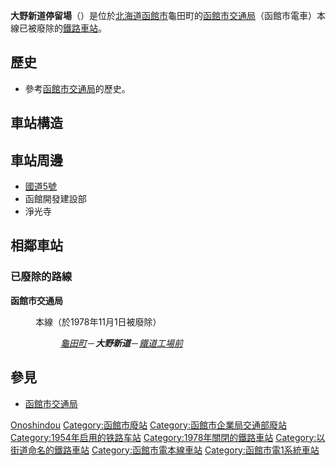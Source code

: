 {{日本車站資訊
|公司色 = #ccc
|站名 = 大野新道停留場
|圖片 = 
|pxl = 240px
|圖片說明 = 
|日文原名 = 大野新道
|平假名 = おおのしんどう
|羅馬拼音 = OONOSHINDŌ
|副站名 = 
|前一站 = [[龜田町停留場|龜田町]]
|前一站距離 = -.-
|後一站距離 = -.-
|後一站 = [[鐵道工場前停留場|鐵道工場前]]
|電報略號 = 
|車站編號 = 
|停站路線數 = 
|所屬公司 = [[函館市交通局|函館市交通局]]
|所屬路線 = 本線
|距離 = -.-
|起點站 = [[函館船塢前停留場|函館船塢前]]
|所在地 = [[北海道|北海道]][[函館市|函館市]]龜田町
|車站構造 = 
|月台配置 = 
|啟用年月日 = 
|廢站年月日 = 1978年11月1日
|乘客人數 = 
|上下車人次 = 
|統計年度 = 
|轉車 = 
|備註 = 
|全寬備註 = 
}}

'''大野新道停留場'''（{{jpn|j=大野新道停留場|hg=おおのしんどうていりゅうじょう|rm=Ōno-Shindō teiryūjō|f=y}}）是位於[[北海道|北海道]][[函館市|函館市]]龜田町的[[函館市交通局|函館市交通局]]（函館市電車）本線已被廢除的[[鐵路車站|鐵路車站]]。

== 歷史 ==
* 參考[[函館市交通局|函館市交通局]]的歷史。

== 車站構造 ==
{{Expand |time=2010-09-23T14:05:00+00:00 }}

== 車站周邊 ==
* [[國道5號_(日本)|國道5號]]
* 函館開發建設部
* 淨光寺

== 相鄰車站 ==
=== 已廢除的路線 ===
'''函館市交通局'''
:本線（於1978年11月1日被廢除）
::''[[龜田町停留場|龜田町]]''－'''''大野新道'''''－''[[鐵道工場前停留場|鐵道工場前]]''

== 參見 ==
* [[函館市交通局|函館市交通局]]

{{japan-rail-stub}}
{{函館市電（廢線區間）}}
{{DEFAULTSORT:Onoshindo}}
[[Category:日本鐵路車站_O|Onoshindou]]
[[Category:函館市廢站|Category:函館市廢站]]
[[Category:函館市企業局交通部廢站|Category:函館市企業局交通部廢站]]
[[Category:1954年启用的铁路车站|Category:1954年启用的铁路车站]]
[[Category:1978年關閉的鐵路車站|Category:1978年關閉的鐵路車站]]
[[Category:以街道命名的鐵路車站|Category:以街道命名的鐵路車站]]
[[Category:函館市電本線車站|Category:函館市電本線車站]]
[[Category:函館市電1系統車站|Category:函館市電1系統車站]]